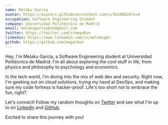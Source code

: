 ```yaml
---
name: Melaku García
avatar: https://avatars.githubusercontent.com/u/56188626?v=4
occupation: Software Engineering Student
company: Universidad Politécnica de Madrid
email: melakugarciabon@gmail.com
twitter: https://twitter.com/srmegabon
linkedin: https://www.linkedin.com/in/melakugb/
github: https://github.com/megarbon
---
```


Hey, I'm Melaku García, a Software Engineering student at Universidad Politécnica de Madrid. I'm all about exploring the cool stuff in life, from physics and philosophy to psychology and economics.

In the tech world, I'm diving into the mix of web dev and security. Right now, I'm geeking out on cloud solutions, trying my hand at DevOps, and making sure my code fortress is hacker-proof. Life's too short not to embrace the fun, right?

Let's connect! Follow my random thoughts on [Twitter](https://twitter.com/srmegabon) and see what I'm up to on [LinkedIn](https://www.linkedin.com/in/melakugb/) and [GitHub](https://github.com/megarbon).

Excited to share this journey with you!
